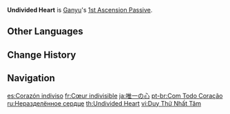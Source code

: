 {{Talent Infobox
|image         = Talent Undivided Heart.png
|character     = Ganyu
|type          = 1st Ascension Passive
|info          = After firing a [[Liutian Archery|Frostflake Arrow]], the [[CRIT Rate]] of subsequent Frostflake Arrows and their resulting bloom effects is increased by 20% for 5s.
|utility1      = CRIT Rate
}}
'''Undivided Heart''' is [[Ganyu]]'s [[1st Ascension Passive]].

==Other Languages==
{{Other Languages
|en      = Undivided Heart
|zhs     = 唯此一心
|zhs_rm  = Wéi Cǐ Yī Xīn
|zht     = 唯此一心
|zht_rm  = Wéi Cǐ Yī Xīn
|zh_tl   = Only This One Heart
|ja      = 唯一の心
|ja_rm   = Yuiitsu no Kokoro
|ja_tl   = Sole Heart
|ko      = 단 하나의 마음
|ko_rm   = Dan Hana-ui Ma'eum
|ko_tl   = Only One Heart
|es      = Corazón indiviso
|es_tl   = Undivided Heart
|fr      = Cœur indivisible
|fr_tl   = Indivisible Heart
|ru      = Неразделённое сердце
|ru_tl   = Undivided Heart
|th      = Undivided Heart
|vi      = Duy Thử Nhất Tâm
|vi_tl   = 
|de      = Eintracht
|de_tl   = Unity
|id      = Undivided Heart
|pt      = Com Todo Coração
|pt_tl   = With All (My) Heart
|tr      = Tek Yürek
|tr_tl   = One Heart
|it      = Cuore indivisibile
|it_tl   = Indivisible Heart
}}

==Change History==
{{Change History|1.2}}
{{Clr}}

==Navigation==
{{Talent Navbox|Ganyu}}

[[es:Corazón indiviso]]
[[fr:Cœur indivisible]]
[[ja:唯一の心]]
[[pt-br:Com Todo Coração]]
[[ru:Неразделённое сердце]]
[[th:Undivided Heart]]
[[vi:Duy Thử Nhất Tâm]]